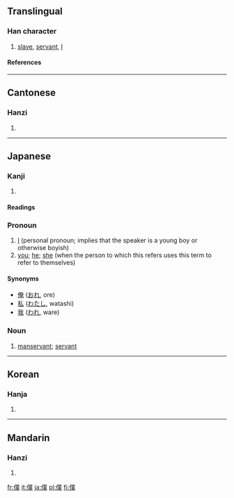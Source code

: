 {{see|仆}}<!-- may be replaced by zh-forms -->

==Translingual==
===Han character===
{{Han char|rn=9|rad=人|as=12|sn=14|four=2223<sub>4</sub>|canj=人廿金人 (OTCO)}}
# [[slave]], [[servant]], [[I]]
====References====
{{Han ref|kx=0116.180|dkj=01094|dj=0247.300|hdz=10218.090|uh=50D5|ud=20693|bh=B9B2|bd=47538}}
----
==Cantonese==
===Hanzi===
{{yue-hanzi|jyut=|y=buk6}}
# {{defn|Cantonese}}
----
==Japanese==

===Kanji===
{{ja-kanji|grade=c|rs=人12}}

# {{defn|Japanese}}

====Readings====
{{ja-readings|on=[[ぼく]] (boku)|kun=[[しもべ]] (shimobe), [[やつがれ]] (yatsugare)}}

===Pronoun===
{{ja-pos|k|pronoun|hira=ぼく|kata=ボク|rom=boku|hidx=ほく'}}

# [[I]] (personal pronoun; implies that the speaker is a young boy or otherwise boyish)
# [[you]]; [[he]]; [[she]] (when the person to which this refers uses this term to refer to themselves)

====Synonyms====
*[[俺]] ([[おれ]], ore)
*[[私]] ([[わたし]], watashi)
*[[我]] ([[われ]], ware)

===Noun===
{{ja-noun|k|hira=しもべ|rom=shimobe}}

# [[manservant]]; [[servant]]

----

==Korean==
===Hanja===
{{ko-hanja|hangeul=복|rv=bok|mr=pok}}
# {{defn|Korean}}
----
==Mandarin==
===Hanzi===
{{cmn-hanzi|sim=仆|pin=[[pú]] ([[pu2]])|wg=p'u<sup>2</sup>}}
# {{defn|Mandarin}}

[[fr:僕]]
[[it:僕]]
[[ja:僕]]
[[pl:僕]]
[[fi:僕]]
